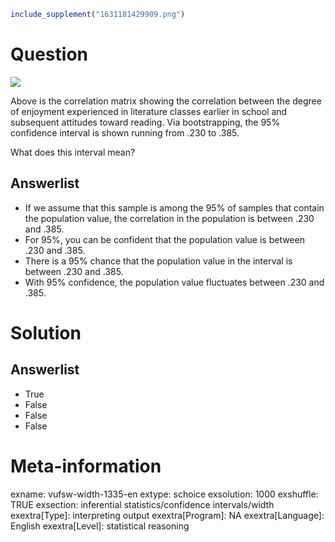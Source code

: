```r
include_supplement("1631181429909.png")
```

Question
========
![](1631181429909.png)
  
Above is the correlation matrix showing the correlation between the
degree of enjoyment experienced in literature classes earlier in school
and subsequent attitudes toward reading. Via bootstrapping, the 95%
confidence interval is shown running from .230 to .385.  
  
What does this interval mean?

Answerlist
----------
* If we assume that this sample is among the 95% of samples that contain
  the population value, the correlation in the population is between .230
  and .385.
* For 95%, you can be confident that the population value is between .230
  and .385.
* There is a 95% chance that the population value in the interval is
  between .230 and .385.
* With 95% confidence, the population value fluctuates between .230 and
  .385.

Solution
========










Answerlist
----------
* True
* False
* False
* False

Meta-information
================
exname: vufsw-width-1335-en
extype: schoice
exsolution: 1000
exshuffle: TRUE
exsection: inferential statistics/confidence intervals/width
exextra[Type]: interpreting output
exextra[Program]: NA
exextra[Language]: English
exextra[Level]: statistical reasoning

